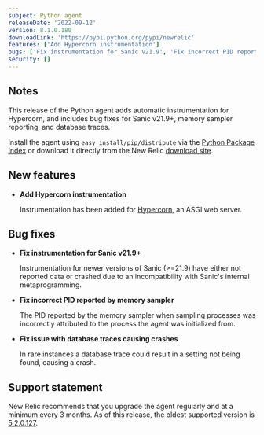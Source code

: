 ```yaml
---
subject: Python agent
releaseDate: '2022-09-12'
version: 8.1.0.180
downloadLink: 'https://pypi.python.org/pypi/newrelic'
features: ['Add Hypercorn instrumentation']
bugs: ['Fix instrumentation for Sanic v21.9', 'Fix incorrect PID reported by memory sampler', 'Fix issue with database traces causing crashes']
security: []
---
```


## Notes

This release of the Python agent adds automatic instrumentation for Hypercorn, and includes bug fixes for Sanic v21.9+, memory sampler reporting, and database traces.

Install the agent using `easy_install/pip/distribute` via the [Python Package Index](https://pypi.python.org/pypi/newrelic) or download it directly from the New Relic [download site](https://download.newrelic.com/python_agent/release).

## New features

* **Add Hypercorn instrumentation**

    Instrumentation has been added for [Hypercorn](https://github.com/pgjones/hypercorn/), an ASGI web server.

## Bug fixes

* **Fix instrumentation for Sanic v21.9+**

    Instrumentation for newer versions of Sanic (>=21.9) have either not reported data or crashed due to an incompatibility with Sanic's internal metaprogramming.

* **Fix incorrect PID reported by memory sampler**

    The PID reported by the memory sampler when sampling processes was incorrectly attributed to the process the agent was initialized from.

* **Fix issue with database traces causing crashes**

    In rare instances a database trace could result in a setting not being found, causing a crash.

## Support statement

New Relic recommends that you upgrade the agent regularly and at a minimum every 3 months. As of this release, the oldest supported version is [5.2.0.127](https://docs.newrelic.com/docs/release-notes/agent-release-notes/python-release-notes/python-agent-520127/).
